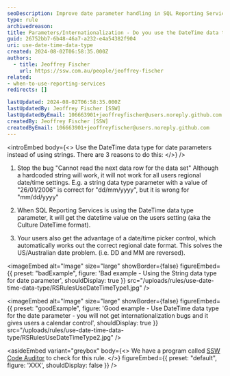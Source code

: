 ```yaml
---
seoDescription: Improve date parameter handling in SQL Reporting Services by using DateTime data type to avoid internationalization issues and provide users with regional date picker support.
type: rule
archivedreason:
title: Parameters/Internationalization - Do you use the DateTime data type for date parameters?
guid: 26752bb7-6b48-46a7-a232-e4a54382f904
uri: use-date-time-data-type
created: 2024-08-02T06:58:35.000Z
authors:
  - title: Jeoffrey Fischer
    url: https://ssw.com.au/people/jeoffrey-fischer
related:
- when-to-use-reporting-services
redirects: []

lastUpdated: 2024-08-02T06:58:35.000Z
lastUpdatedBy: Jeoffrey Fischer [SSW]
lastUpdatedByEmail: 106663901+jeoffreyfischer@users.noreply.github.com
createdBy: Jeoffrey Fischer [SSW]
createdByEmail: 106663901+jeoffreyfischer@users.noreply.github.com
---
```


<introEmbed
  body={<>
Use the DateTime data type for date parameters instead of using strings. There are 3 reasons to do this:
  </>}
/>
1. Stop the bug "Cannot read the next data row for the data set"
Although a hardcoded string will work, it will not work for all users regional date/time settings.
E.g. a string data type parameter with a value of "26/01/2006" is correct for "dd/mm/yyyy", but it is wrong for "mm/dd/yyyy"

2. When SQL Reporting Services is using the DateTime data type parameter, it will get the datetime value on the users setting (aka the Culture DateTime format).

3. Your users also get the advantage of a date/time picker control, which automatically works out the correct regional date format. This solves the US/Australian date problem. (i.e. DD and MM are reversed).

<imageEmbed
  alt="Image"
  size="large"
  showBorder={false}
  figureEmbed={{
    preset: "badExample",
    figure: 'Bad example - Using the String data type for date parameter',
    shouldDisplay: true
  }}
  src="/uploads/rules/use-date-time-data-type/RSRulesUseDateTimeType1.jpg"
/>

<imageEmbed
  alt="Image"
  size="large"
  showBorder={false}
  figureEmbed={{
    preset: "goodExample",
    figure: 'Good example - Use DateTime data type for the date parameter - you will not get internationalization bugs and it gives users a calendar control',
    shouldDisplay: true
  }}
  src="/uploads/rules/use-date-time-data-type/RSRulesUseDateTimeType2.jpg"
/>

<asideEmbed
  variant="greybox"
  body={<>
    We have a program called [SSW Code Auditor](https://codeauditor.com) to check for this rule.
  </>}
  figureEmbed={{
    preset: "default",
    figure: 'XXX',
    shouldDisplay: false
  }}
/>
